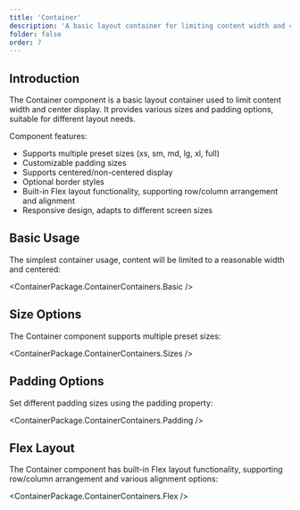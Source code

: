```yaml
---
title: 'Container'
description: 'A basic layout container for limiting content width and centering display, supporting various sizes and padding options'
folder: false
order: 7
---
```



## Introduction

The Container component is a basic layout container used to limit content width and center display. It provides various sizes and padding options, suitable for different layout needs.

Component features:

- Supports multiple preset sizes (xs, sm, md, lg, xl, full)
- Customizable padding sizes
- Supports centered/non-centered display
- Optional border styles
- Built-in Flex layout functionality, supporting row/column arrangement and alignment
- Responsive design, adapts to different screen sizes

## Basic Usage

The simplest container usage, content will be limited to a reasonable width and centered:

<ContainerPackage.ContainerContainers.Basic />

## Size Options

The Container component supports multiple preset sizes:

<ContainerPackage.ContainerContainers.Sizes />

## Padding Options

Set different padding sizes using the padding property:

<ContainerPackage.ContainerContainers.Padding />

## Flex Layout

The Container component has built-in Flex layout functionality, supporting row/column arrangement and various alignment options:

<ContainerPackage.ContainerContainers.Flex />
